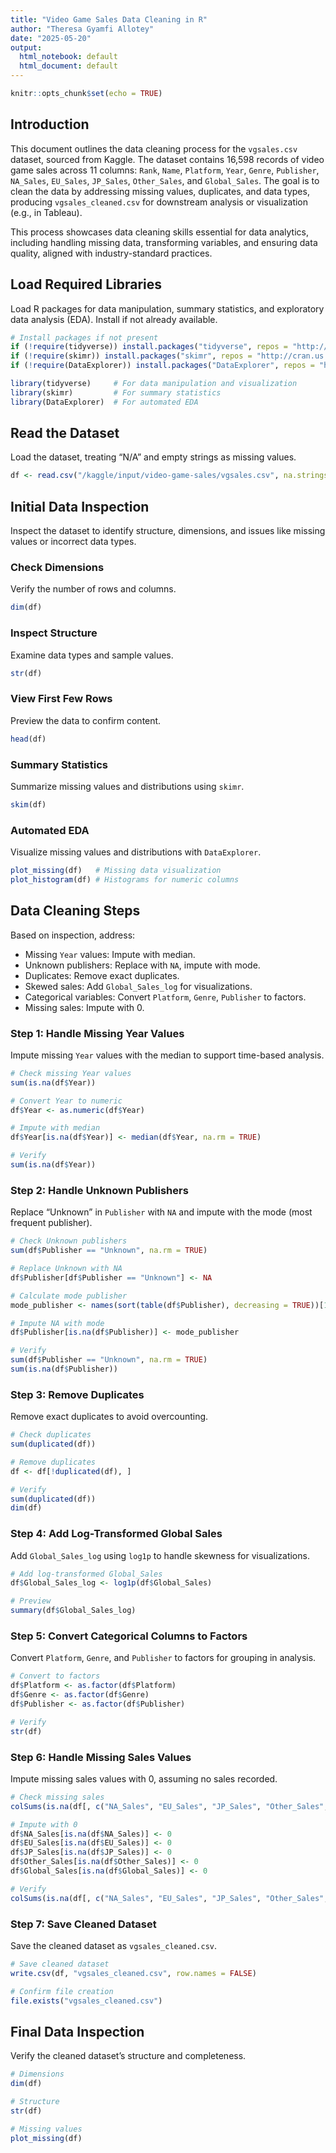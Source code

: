 ---
title: "Video Game Sales Data Cleaning in R"
author: "Theresa Gyamfi Allotey"
date: "2025-05-20"
output:
  html_notebook: default
  html_document: default
---

```{r setup, include=FALSE}
knitr::opts_chunk$set(echo = TRUE)
```

## Introduction

This document outlines the data cleaning process for the `vgsales.csv` dataset, sourced from Kaggle. The dataset contains 16,598 records of video game sales across 11 columns: `Rank`, `Name`, `Platform`, `Year`, `Genre`, `Publisher`, `NA_Sales`, `EU_Sales`, `JP_Sales`, `Other_Sales`, and `Global_Sales`. The goal is to clean the data by addressing missing values, duplicates, and data types, producing `vgsales_cleaned.csv` for downstream analysis or visualization (e.g., in Tableau).

This process showcases data cleaning skills essential for data analytics, including handling missing data, transforming variables, and ensuring data quality, aligned with industry-standard practices.

## Load Required Libraries

Load R packages for data manipulation, summary statistics, and exploratory data analysis (EDA). Install if not already available.

```{r load-libraries, eval=FALSE}
# Install packages if not present
if (!require(tidyverse)) install.packages("tidyverse", repos = "http://cran.us.r-project.org")
if (!require(skimr)) install.packages("skimr", repos = "http://cran.us.r-project.org")
if (!require(DataExplorer)) install.packages("DataExplorer", repos = "http://cran.us.r-project.org")

library(tidyverse)     # For data manipulation and visualization
library(skimr)         # For summary statistics
library(DataExplorer)  # For automated EDA
```

## Read the Dataset

Load the dataset, treating "N/A" and empty strings as missing values.

```{r read-data}
df <- read.csv("/kaggle/input/video-game-sales/vgsales.csv", na.strings = c("N/A", ""))
```

## Initial Data Inspection

Inspect the dataset to identify structure, dimensions, and issues like missing values or incorrect data types.

### Check Dimensions

Verify the number of rows and columns.

```{r dim}
dim(df)
```

### Inspect Structure

Examine data types and sample values.

```{r structure}
str(df)
```

### View First Few Rows

Preview the data to confirm content.

```{r head}
head(df)
```

### Summary Statistics

Summarize missing values and distributions using `skimr`.

```{r skim}
skim(df)
```

### Automated EDA

Visualize missing values and distributions with `DataExplorer`.

```{r eda, eval=TRUE}
plot_missing(df)   # Missing data visualization
plot_histogram(df) # Histograms for numeric columns
```

## Data Cleaning Steps

Based on inspection, address:

- Missing `Year` values: Impute with median.
- Unknown publishers: Replace with `NA`, impute with mode.
- Duplicates: Remove exact duplicates.
- Skewed sales: Add `Global_Sales_log` for visualizations.
- Categorical variables: Convert `Platform`, `Genre`, `Publisher` to factors.
- Missing sales: Impute with 0.

### Step 1: Handle Missing Year Values

Impute missing `Year` values with the median to support time-based analysis.

```{r clean-year}
# Check missing Year values
sum(is.na(df$Year))

# Convert Year to numeric
df$Year <- as.numeric(df$Year)

# Impute with median
df$Year[is.na(df$Year)] <- median(df$Year, na.rm = TRUE)

# Verify
sum(is.na(df$Year))
```

### Step 2: Handle Unknown Publishers

Replace "Unknown" in `Publisher` with `NA` and impute with the mode (most frequent publisher).

```{r clean-publisher}
# Check Unknown publishers
sum(df$Publisher == "Unknown", na.rm = TRUE)

# Replace Unknown with NA
df$Publisher[df$Publisher == "Unknown"] <- NA

# Calculate mode publisher
mode_publisher <- names(sort(table(df$Publisher), decreasing = TRUE))[1]

# Impute NA with mode
df$Publisher[is.na(df$Publisher)] <- mode_publisher

# Verify
sum(df$Publisher == "Unknown", na.rm = TRUE)
sum(is.na(df$Publisher))
```

### Step 3: Remove Duplicates

Remove exact duplicates to avoid overcounting.

```{r clean-duplicates}
# Check duplicates
sum(duplicated(df))

# Remove duplicates
df <- df[!duplicated(df), ]

# Verify
sum(duplicated(df))
dim(df)
```

### Step 4: Add Log-Transformed Global Sales

Add `Global_Sales_log` using `log1p` to handle skewness for visualizations.

```{r add-log-sales}
# Add log-transformed Global_Sales
df$Global_Sales_log <- log1p(df$Global_Sales)

# Preview
summary(df$Global_Sales_log)
```

### Step 5: Convert Categorical Columns to Factors

Convert `Platform`, `Genre`, and `Publisher` to factors for grouping in analysis.

```{r convert-factors}
# Convert to factors
df$Platform <- as.factor(df$Platform)
df$Genre <- as.factor(df$Genre)
df$Publisher <- as.factor(df$Publisher)

# Verify
str(df)
```

### Step 6: Handle Missing Sales Values

Impute missing sales values with 0, assuming no sales recorded.

```{r clean-sales}
# Check missing sales
colSums(is.na(df[, c("NA_Sales", "EU_Sales", "JP_Sales", "Other_Sales", "Global_Sales")]))

# Impute with 0
df$NA_Sales[is.na(df$NA_Sales)] <- 0
df$EU_Sales[is.na(df$EU_Sales)] <- 0
df$JP_Sales[is.na(df$JP_Sales)] <- 0
df$Other_Sales[is.na(df$Other_Sales)] <- 0
df$Global_Sales[is.na(df$Global_Sales)] <- 0

# Verify
colSums(is.na(df[, c("NA_Sales", "EU_Sales", "JP_Sales", "Other_Sales", "Global_Sales")]))
```

### Step 7: Save Cleaned Dataset

Save the cleaned dataset as `vgsales_cleaned.csv`.

```{r save-data}
# Save cleaned dataset
write.csv(df, "vgsales_cleaned.csv", row.names = FALSE)

# Confirm file creation
file.exists("vgsales_cleaned.csv")
```

## Final Data Inspection

Verify the cleaned dataset’s structure and completeness.

```{r final-inspection}
# Dimensions
dim(df)

# Structure
str(df)

# Missing values
plot_missing(df)
```